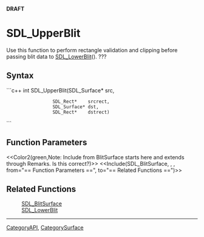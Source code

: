 <!-- pragma section-numbers off -->
<!-- pragma disable-camelcase -->
'''DRAFT'''

= SDL_UpperBlit =
Use this function to perform rectangle validation and clipping before passing blit data to [[SDL_LowerBlit]](). ???


== Syntax ==
```c++
int SDL_UpperBlit(SDL_Surface* src,
                  SDL_Rect*    srcrect,
                  SDL_Surface* dst,
                  SDL_Rect*    dstrect)

```

== Function Parameters ==
<<Color2(green,Note: Include from Blit<code></code>Surface starts here and extends through Remarks. Is this correct?)>>
<<Include(SDL_BlitSurface, , , from="== Function Parameters ==", to="== Related Functions ==")>>






== Related Functions ==
:[[SDL_BlitSurface]]
:[[SDL_LowerBlit]]

----
[[CategoryAPI]], [[CategorySurface]]
